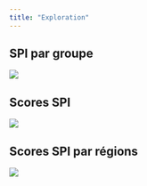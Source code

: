 ```yaml
---
title: "Exploration"
---
```


## SPI par groupe

![](results/img/RANGES_SPI_by_group.png)


## Scores SPI

![](results/img/RANGES_SPI_scores.png)

## Scores SPI par régions

![](results/img/RANGES_SPI_regions.png)

